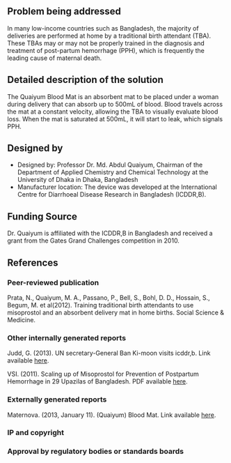 {{Medical Device
|Health Topic=Maternal mortality
|Classification=Diagnosis
|Scope=Clinical trial
|Location=Asia
|Image=Imageneeded.png
}}
<!-- Please make sure to use the format provided below for consistency between all devices. -->
==Problem being addressed==
In many low-income countries such as Bangladesh, the majority of deliveries are performed at home by a traditional birth attendant (TBA). These TBAs may or may not be properly trained in the diagnosis and treatment of post-partum hemorrhage (PPH), which is frequently the leading cause of maternal death.

==Detailed description of the solution==
The Quaiyum Blood Mat is an absorbent mat to be placed under a woman during delivery that can absorb up to 500mL of blood. Blood travels across the mat at a constant velocity, allowing the TBA to visually evaluate blood loss. When the mat is saturated at 500mL, it will start to leak, which signals PPH.

==Designed by==
*Designed by: Professor Dr. Md. Abdul Quaiyum, Chairman of the Department of Applied Chemistry and Chemical Technology at the University of Dhaka in Dhaka, Bangladesh
*Manufacturer location: The device was developed at the International Centre for Diarrhoeal Disease Research in Bangladesh (ICDDR,B).
 
==Funding Source==
Dr. Quaiyum is affiliated with the ICDDR,B in Bangladesh and received a grant from the Gates Grand Challenges competition in 2010.

==References==
===Peer-reviewed publication===
Prata, N., Quaiyum, M. A., Passano, P., Bell, S., Bohl, D. D., Hossain, S., Begum, M. et al(2012). Training traditional birth attendants to use misoprostol and an absorbent delivery mat in home births. Social Science & Medicine.

===Other internally generated reports===
Judd, G. (2013). UN secretary-General Ban Ki-moon visits icddr,b. Link available [http://www.icddrb.org/media-centre/news/3955-un-secretary-general-ban-ki-moon-visits-icddrb here].

VSI. (2011). Scaling up of Misoprostol for Prevention of Postpartum Hemorrhage in 29 Upazilas of Bangladesh. PDF available [http://www.vsinnovations.org/assets/files/Program%20Briefs/ICDDRB_RDRS_VSI_Bixby%20Bang%20PPH%20Brief%202011%2005F%20Letter-size%20Compressed.pdf here].

===Externally generated reports===
Maternova. (2013, January 11). (Quaiyum) Blood Mat. Link available [http://maternova.net/health-innovations/quaiyum-blood-mat here].

===IP and copyright===
===Approval by regulatory bodies or standards boards===

<!-- Add relevant categories, such as [[Category:HIV]] or [[Category:Malaria]] below this line -->